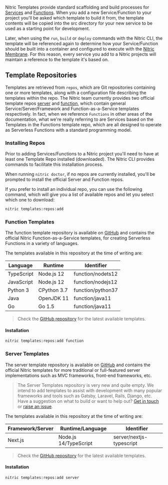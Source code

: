 Nitric Templates provide standard scaffolding and build processes for [Services](./services) and [Functions](./services-functions). When you add a new Service/Function to your project you'll be asked which template to build it from, the template contents will be copied into the src directory for your new service to be used as a starting point for development.

Later, when using the `run`, `build` or `deploy` commands with the Nitric CLI, the template will be referenced again to determine how your Service/Function should be built into a container and configured to execute with the [Nitric Membrane](./nitric-membrane). For this reason, every service you add to a Nitric projects will maintain a reference to the template it's based on.

## Template Repositories

Templates are retrieved from `repos`, which are Git repositories containing one or more templates, along with a configuration file describing the templates within the repo. The Nitric team currently provides two official template repos [server](#server-templates) and [function](#function-templates), which contain general Service/Server/Framework and Function-as-a-Service templates respectively. In fact, when we reference `Functions` in other areas of the documentation, what we're really referring to are Services based on the Templates in the Functions template repo, which are all designed to operate as Serverless Functions with a standard programming model.

### Installing Repos

Prior to adding Services/Functions to a Nitric project you'll need to have at least one Template Repo installed (downloaded). The Nitric CLI provides commands to facilitate this installation process.

When running `nitric doctor`, if no repos are currently installed, you'll be prompted to install the official Server and Function repos.

If you prefer to install an individual repo, you can use the following command, which will give you a list of available repos and let you select which one to download:

```bash
nitric templates:repos:add
```

### Function Templates

The function template repository is available on [GitHub](https://github.com/nitrictech/function-templates) and contains the official Nitric Function-as-a-Service templates, for creating Serverless Functions in a variety of languages.

The templates available in this repository at the time of writing are:

| Language   | Runtime     | Identifier        |
| ---------- | ----------- | ----------------- |
| TypeScript | Node.js 12  | function/nodets12 |
| JavaScript | Node.js 12  | function/nodejs12 |
| Python 3   | CPython 3.7 | function/python37 |
| Java       | OpenJDK 11  | function/java11   |
| Go         | Go 1.5      | function/java11   |

> Check the [GitHub repository](https://github.com/nitrictech/function-templates) for the latest available templates.

#### Installation

```bash
nitric templates:repos:add function
```

### Server Templates

The server template repository is available on [GitHub](https://github.com/nitrictech/server-templates) and contains the official Nitric templates for more traditional or full-featured server implementations such as MVC frameworks, front-end frameworks, etc.

> The Server Templates repository is very new and quite empty. We intend to add templates to assist with development with many popular frameworks and tools such as Gatsby, Laravel, Rails, Django, etc. Have a suggestion on what to build or want to help out? [Get in touch](https://community.nitric.io) or [raise an issue](https://github.com/nitrictech/server-templates/issues).

The templates available in this repository at the time of writing are:

| Framework/Server | Runtime/Language      | Identifier               |
| ---------------- | --------------------- | ------------------------ |
| Next.js          | Node.js 14/TypeScript | server/nextjs-typescript |

> Check the [GitHub repository](https://github.com/nitrictech/server-templates) for the latest available templates.

#### Installation

```bash
nitric templates:repos:add server
```
